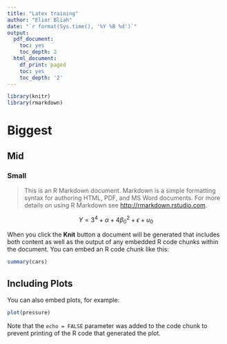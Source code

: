 ```yaml
---
title: "Latex training"
author: "Elior Bliah"
date: "`r format(Sys.time(), '%Y %B %d')`"
output:
  pdf_document:
    toc: yes
    toc_depth: 2
  html_document:
    df_print: paged
    toc: yes
    toc_depth: '2'
---
```



```r
library(knitr)
library(rmarkdown)

```

#  Biggest

## Mid

### Small


>This is an R Markdown document. Markdown is a simple formatting syntax for authoring HTML, PDF, and MS Word documents. For more details on using R Markdown see <http://rmarkdown.rstudio.com>.

$$ Y= 3^4+\alpha + 4\beta_0^2 + \epsilon +u_0
$$


When you click the **Knit** button a document will be generated that includes both content as well as the output of any embedded R code chunks within the document. You can embed an R code chunk like this:

```r
summary(cars)
```

## Including Plots

You can also embed plots, for example:

```r
plot(pressure)
```

Note that the `echo = FALSE` parameter was added to the code chunk to prevent printing of the R code that generated the plot.
